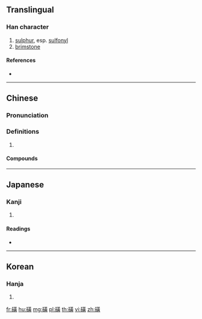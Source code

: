 {{character info/new}}
==Translingual==

===Han character===
{{Han char|rn=112|rad=石|as=12|sn=17|four=14686|canj=MRTLC}}

# [[sulphur]], esp. [[sulfonyl]]
# [[brimstone]]

====References====
* {{Han ref|kx=0836.350|dkj=24487|dj=1254.050|hdz=42451.050|uh=78FA|ud=30970|bh=C144|bd=49476}}

----

==Chinese==
{{zh-forms}}

===Pronunciation===
{{zh-pron
|m=huáng
|c=wong4
|mn=hông
|cat=
}}

===Definitions===
{{zh-hanzi}}

# {{rfdef|zh}}

====Compounds====
{{zh-der|硫磺群島|磺胺劑|硫磺谷|硫磺泉|硫磺}}

----

==Japanese==

===Kanji===
{{ja-kanji|grade=|rs=石12}}

# {{defn|lang=ja|sort=石12}}

====Readings====
* {{ja-readings|on=[[こう]] (kō)|kun=[[あらがね]] (aragane)|nanori=}}

----

==Korean==

===Hanja===
{{ko-hanja|hangeul=광|eumhun=|rv=gwang|mr=kwang|y=kwang}}

# {{defn|lang=ko|sort=石12}}

[[fr:磺]]
[[hu:磺]]
[[mg:磺]]
[[pl:磺]]
[[th:磺]]
[[vi:磺]]
[[zh:磺]]
